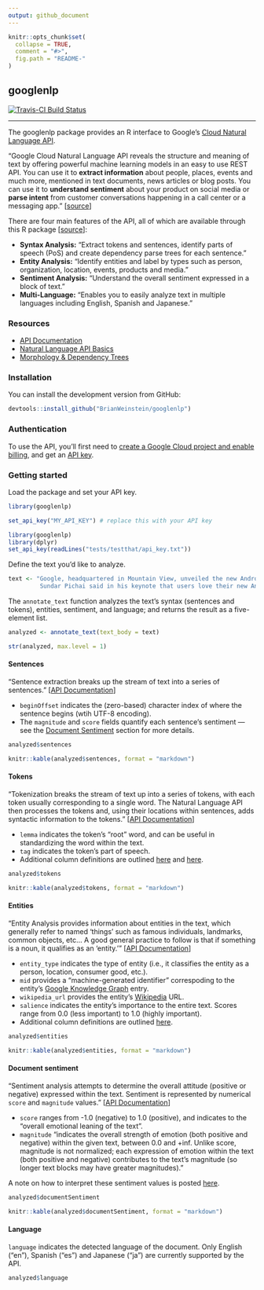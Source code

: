 ```yaml
---
output: github_document
---
```


<!-- README.md is generated from README.Rmd. Please edit that file -->

```r
knitr::opts_chunk$set(
  collapse = TRUE,
  comment = "#>",
  fig.path = "README-"
)
```

googlenlp
---

[![Travis-CI Build Status](https://travis-ci.org/BrianWeinstein/googlenlp.svg?branch=master)](https://travis-ci.org/BrianWeinstein/googlenlp)

---

The googlenlp package provides an R interface to Google's [Cloud Natural Language API](https://cloud.google.com/natural-language/).


"Google Cloud Natural Language API reveals the structure and meaning of text by offering powerful machine learning models in an easy to use REST API. You can use it to **extract information** about people, places, events and much more, mentioned in text documents, news articles or blog posts. You can use it to **understand sentiment** about your product on social media or **parse intent** from customer conversations happening in a call center or a messaging app." [[source](https://cloud.google.com/natural-language/)]

There are four main features of the API, all of which are available through this R package [[source](https://cloud.google.com/natural-language/)]:

* **Syntax Analysis:** "Extract tokens and sentences, identify parts of speech (PoS) and create dependency parse trees for each sentence."
* **Entity Analysis:** "Identify entities and label by types such as person, organization, location, events, products and media."
* **Sentiment Analysis:** "Understand the overall sentiment expressed in a block of text."
* **Multi-Language:** "Enables you to easily analyze text in multiple languages including English, Spanish and Japanese."

### Resources

* [API Documentation](https://cloud.google.com/natural-language/docs/)
* [Natural Language API Basics](https://cloud.google.com/natural-language/docs/basics)
* [Morphology & Dependency Trees](https://cloud.google.com/natural-language/docs/morphology)


### Installation

You can install the development version from GitHub:

```r
devtools::install_github("BrianWeinstein/googlenlp")
```


### Authentication

To use the API, you'll first need to [create a Google Cloud project and enable billing](https://cloud.google.com/natural-language/docs/getting-started), and get an [API key](https://cloud.google.com/natural-language/docs/common/auth).


### Getting started

Load the package and set your API key.
```r
library(googlenlp)

set_api_key("MY_API_KEY") # replace this with your API key
```

```r
library(googlenlp)
library(dplyr)
set_api_key(readLines("tests/testthat/api_key.txt"))
```

Define the text you'd like to analyze.
```r
text <- "Google, headquartered in Mountain View, unveiled the new Android phone at the Consumer Electronic Show.
         Sundar Pichai said in his keynote that users love their new Android phones."
```

The `annotate_text` function analyzes the text's syntax (sentences and tokens), entities, sentiment, and language; and returns the result as a five-element list.

```r
analyzed <- annotate_text(text_body = text)

str(analyzed, max.level = 1)
```


#### Sentences

"Sentence extraction breaks up the stream of text into a series of sentences." [[API Documentation](https://cloud.google.com/natural-language/docs/basics#sentence-extraction)]

* `beginOffset` indicates the (zero-based) character index of where the sentence begins (wtih UTF-8 encoding).
* The `magnitude` and `score` fields quantify each sentence's sentiment — see the [Document Sentiment](#document-sentiment) section for more details.

```r
analyzed$sentences
```
```r
knitr::kable(analyzed$sentences, format = "markdown")
```


#### Tokens

"Tokenization breaks the stream of text up into a series of tokens, with each token usually corresponding to a single word.
The Natural Language API then processes the tokens and, using their locations within sentences, adds syntactic information to the tokens." [[API Documentation](https://cloud.google.com/natural-language/docs/basics#tokenization)]

* `lemma` indicates the token's "root" word, and can be useful in standardizing the word within the text.
* `tag` indicates the token's part of speech.
* Additional column definitions are outlined [here](https://cloud.google.com/natural-language/docs/basics#tokenization) and [here](https://cloud.google.com/natural-language/docs/morphology#parts_of_speech).

```r
analyzed$tokens
```
```r
knitr::kable(analyzed$tokens, format = "markdown")
```
<!---
```r
options(width=400)
analyzed$tokens
```
--->

#### Entities

"Entity Analysis provides information about entities in the text, which generally refer to named 'things' such as famous individuals, landmarks, common objects, etc... A good general practice to follow is that if something is a noun, it qualifies as an 'entity.'" [[API Documentation](https://cloud.google.com/natural-language/docs/basics#entity_analysis)]

* `entity_type` indicates the type of entity (i.e., it classifies the entity as a person, location, consumer good, etc.).
* `mid` provides a "machine-generated identifier" correspoding to the entity's [Google Knowledge Graph](https://www.google.com/intl/bn/insidesearch/features/search/knowledge.html) entry.
* `wikipedia_url` provides the entity's [Wikipedia](https://www.wikipedia.org/) URL.
* `salience` indicates the entity's importance to the entire text. Scores range from 0.0 (less important) to 1.0 (highly important).
* Additional column definitions are outlined [here](https://cloud.google.com/natural-language/docs/basics#entity_analysis_response_fields).


```r
analyzed$entities
```
```r
knitr::kable(analyzed$entities, format = "markdown")
```


#### Document sentiment {#document-sentiment}

"Sentiment analysis attempts to determine the overall attitude (positive or negative) expressed within the text. Sentiment is represented by numerical `score` and `magnitude` values." [[API Documentation](https://cloud.google.com/natural-language/docs/basics#sentiment_analysis)]

* `score` ranges from -1.0 (negative) to 1.0 (positive), and indicates to the "overall emotional leaning of the text".
* `magnitude` "indicates the overall strength of emotion (both positive and negative) within the given text, between 0.0 and +inf. Unlike score, magnitude is not normalized; each expression of emotion within the text (both positive and negative) contributes to the text's magnitude (so longer text blocks may have greater magnitudes)."

A note on how to interpret these sentiment values is posted [here](https://cloud.google.com/natural-language/docs/basics#interpreting_sentiment_analysis_values).


```r
analyzed$documentSentiment
```
```r
knitr::kable(analyzed$documentSentiment, format = "markdown")
```


#### Language

`language` indicates the detected language of the document. Only English ("en"), Spanish ("es") and Japanese ("ja") are currently supported by the API.


```r
analyzed$language
```
